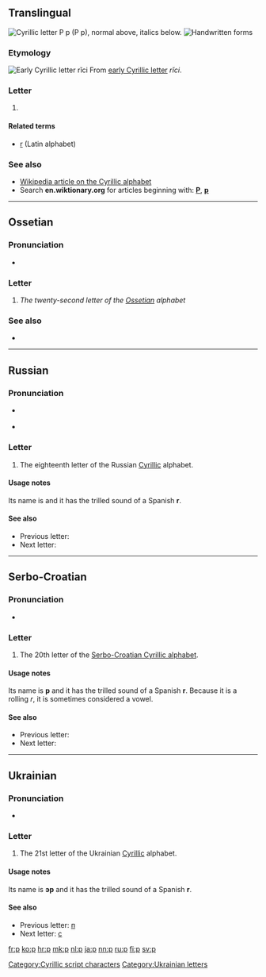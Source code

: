 {{Cyrillic character info|hex=440|name=CYRILLIC SMALL LETTER ER}}
{{also|Appendix:Variations of "r"}}
==Translingual==
[[Image:Cyrillic R.png|thumb|right|Cyrillic letter '''Р р''' (''Р р''), normal above, italics below.]]
[[File:18-Russian alphabet-Р р.svg|thumb|Handwritten forms]]

===Etymology===
[[Image:Early Cyrillic letter Ritsi.png|Early Cyrillic letter ''rĭci'']]
From [[w:Early Cyrillic alphabet|early Cyrillic letter]] ''rĭci''.

===Letter===
{{head|mul|letter|lower case||upper case|Р}}

# {{non-gloss definition|Cyrillic small letter er}}

====Related terms====
* [[r]] (Latin alphabet)

===See also===
* [[w:Cyrillic alphabet|Wikipedia article on the Cyrillic alphabet]]
* Search '''en.wiktionary.org''' for articles beginning with: '''[http://en.wiktionary.org/w/index.php?title=Special%3AAllpages&from=%D0%A0&namespace=0 Р]''', '''[http://en.wiktionary.org/w/index.php?title=Special%3AAllpages&from=%D1%80&namespace=0 р]'''

----

==Ossetian==

===Pronunciation===
* {{qualifier|phoneme}} {{IPA|/r/|lang=os}}

===Letter===
{{head|os|letter|sc=Cyrl|upper case|Р}}

# ''The twenty-second letter of the [[Ossetian]] alphabet''

===See also===
* {{list:Cyrillic script letters/os}}

----

==Russian==

===Pronunciation===
* {{qualifier|phoneme}} {{ru-IPA}}
* {{audio|Ru-р.ogg|Audio|lang=ru}}

===Letter===
{{head|ru|letter|lower case||upper case|Р}}

# The eighteenth letter of the Russian [[Cyrillic]] alphabet.

====Usage notes====
Its name is {{m|ru|эр}} and it has the trilled sound of a Spanish '''r'''.

====See also====
* Previous letter: {{l|ru|п}}
* Next letter: {{l|ru|с}}

----

==Serbo-Croatian==
{{attention|sh}}

===Pronunciation===
* {{qualifier|phoneme}} {{IPA|/r/|lang=sh}}

===Letter===
{{head|sh|letter|lower case||upper case|Р}}

# The 20th letter of the [[Serbo-Croatian Cyrillic alphabet]].

====Usage notes====
Its name is '''р''' and it has the trilled sound of a Spanish '''r'''. Because it is a rolling ''r'', it is sometimes considered a vowel.

====See also====
* Previous letter: {{l|sh|п}}
* Next letter: {{l|sh|с}}

----

==Ukrainian==

===Pronunciation===
* {{qualifier|phoneme}} {{IPA|/r/|lang=uk}}

===Letter===
{{head|uk|letter|lower case||upper case|Р}}

# The 21st letter of the Ukrainian [[Cyrillic]] alphabet.

====Usage notes====
Its name is '''эр''' {{IPAchar|(ɛr)}} and it has the trilled sound of a Spanish '''r'''.

====See also====
* Previous letter: [[п#Ukrainian|п]]
* Next letter: [[с#Ukrainian|с]]

[[Category:Cyrillic script characters]]
[[Category:Ukrainian letters]]

[[fr:р]]
[[ko:р]]
[[hr:р]]
[[mk:р]]
[[nl:р]]
[[ja:р]]
[[nn:р]]
[[ru:р]]
[[fi:р]]
[[sv:р]]
